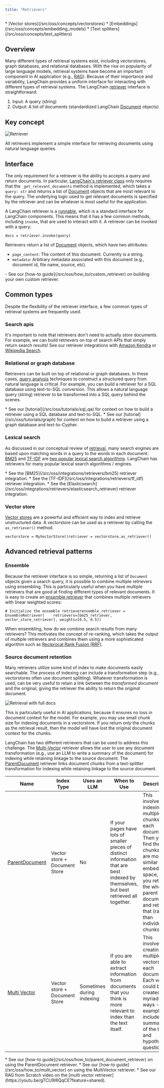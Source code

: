 ```yaml
---
title: "Retrievers"
---
```


<Info>
  * [Vector stores](/src/oss/concepts/vectorstores)
  * [Embeddings](/src/oss/concepts/embedding_models)
  * [Text splitters](/src/oss/concepts/text_splitters)
</Info>

## Overview

Many different types of retrieval systems exist, including vectorstores, graph databases, and relational databases. With the rise on popularity of large language models, retrieval systems have become an important component in AI application (e.g., [RAG](/src/oss/concepts/rag)). Because of their importance and variability, LangChain provides a uniform interface for interacting with different types of retrieval systems. The LangChain [retriever](/src/oss/concepts/retrievers) interface is straightforward:

1. Input: A query (string)
2. Output: A list of documents (standardized LangChain [Document](https://python.langchain.com/api_reference/core/documents/langchain_core.documents.base.Document.html) objects)

## Key concept

![Retriever](/images/oss/concepts/retrievers/assets/images/retriever_concept-1093f15a8f63ddb90bd23decbd249ea5.png)

All retrievers implement a simple interface for retrieving documents using natural language queries.

## Interface

The only requirement for a retriever is the ability to accepts a query and return documents. In particular, [LangChain's retriever class](https://python.langchain.com/api_reference/core/retrievers/langchain_core.retrievers.BaseRetriever.html#) only requires that the `_get_relevant_documents` method is implemented, which takes a `query: str` and returns a list of [Document](https://python.langchain.com/api_reference/core/documents/langchain_core.documents.base.Document.html) objects that are most relevant to the query. The underlying logic used to get relevant documents is specified by the retriever and can be whatever is most useful for the application.

A LangChain retriever is a [runnable](/src/oss/how_to/lcel_cheatsheet), which is a standard interface for LangChain components. This means that it has a few common methods, including `invoke`, that are used to interact with it. A retriever can be invoked with a query:

```
docs = retriever.invoke(query)
```

Retrievers return a list of [Document](https://python.langchain.com/api_reference/core/documents/langchain_core.documents.base.Document.html) objects, which have two attributes:

* `page_content`: The content of this document. Currently is a string.
* `metadata`: Arbitrary metadata associated with this document (e.g., document id, file name, source, etc).

<Info>
  - See our [how-to guide](/src/oss/how_to/custom_retriever) on building your own custom retriever.
</Info>

## Common types

Despite the flexibility of the retriever interface, a few common types of retrieval systems are frequently used.

### Search apis

It's important to note that retrievers don't need to actually *store* documents. For example, we can build retrievers on top of search APIs that simply return search results! See our retriever integrations with [Amazon Kendra](/src/oss/integrations/retrievers/amazon_kendra_retriever) or [Wikipedia Search](/src/oss/integrations/retrievers/wikipedia).

### Relational or graph database

Retrievers can be built on top of relational or graph databases. In these cases, [query analysis](/src/oss/concepts/retrieval) techniques to construct a structured query from natural language is critical. For example, you can build a retriever for a SQL database using text-to-SQL conversion. This allows a natural language query (string) retriever to be transformed into a SQL query behind the scenes.

<Info>
  * See our [tutorial](/src/oss/tutorials/sql_qa) for context on how to build a retriever using a SQL database and text-to-SQL.
  * See our [tutorial](/src/oss/tutorials/graph) for context on how to build a retriever using a graph database and text-to-Cypher.
</Info>

### Lexical search

As discussed in our conceptual review of [retrieval](/src/oss/concepts/retrieval), many search engines are based upon matching words in a query to the words in each document. [BM25](https://en.wikipedia.org/wiki/Okapi_BM25#:~:text=BM25%20is%20a%20bag%2Dof,slightly%20different%20components%20and%20parameters.) and [TF-IDF](https://en.wikipedia.org/wiki/Tf%E2%80%93idf) are [two popular lexical search algorithms](https://cameronrwolfe.substack.com/p/the-basics-of-ai-powered-vector-search?utm_source=profile\&utm_medium=reader2). LangChain has retrievers for many popular lexical search algorithms / engines.

<Info>
  * See the [BM25](/src/oss/integrations/retrievers/bm25) retriever integration.
  * See the [TF-IDF](/src/oss/integrations/retrievers/tf_idf) retriever integration.
  * See the [Elasticsearch](/src/oss/integrations/retrievers/elasticsearch_retriever) retriever integration.
</Info>

### Vector store

[Vector stores](/src/oss/concepts/vectorstores) are a powerful and efficient way to index and retrieve unstructured data. A vectorstore can be used as a retriever by calling the `as_retriever()` method.

```
vectorstore = MyVectorStore()retriever = vectorstore.as_retriever()
```

## Advanced retrieval patterns

### Ensemble

Because the retriever interface is so simple, returning a list of `Document` objects given a search query, it is possible to combine multiple retrievers using ensembling. This is particularly useful when you have multiple retrievers that are good at finding different types of relevant documents. It is easy to create an [ensemble retriever](/src/oss/how_to/ensemble_retriever) that combines multiple retrievers with linear weighted scores:

```
# Initialize the ensemble retrieverensemble_retriever = EnsembleRetriever(    retrievers=[bm25_retriever, vector_store_retriever], weights=[0.5, 0.5])
```

When ensembling, how do we combine search results from many retrievers? This motivates the concept of re-ranking, which takes the output of multiple retrievers and combines them using a more sophisticated algorithm such as [Reciprocal Rank Fusion (RRF)](https://plg.uwaterloo.ca/~gvcormac/cormacksigir09-rrf.pdf).

### Source document retention

Many retrievers utilize some kind of index to make documents easily searchable. The process of indexing can include a transformation step (e.g., vectorstores often use document splitting). Whatever transformation is used, can be very useful to retain a link between the *transformed document* and the original, giving the retriever the ability to return the *original* document.

![Retrieval with full docs](/images/oss/concepts/retrievers/assets/images/retriever_full_docs-e6282aafd63f69ab3fcb26b2cfc46b5c.png)

This is particularly useful in AI applications, because it ensures no loss in document context for the model. For example, you may use small chunk size for indexing documents in a vectorstore. If you return *only* the chunks as the retrieval result, then the model will have lost the original document context for the chunks.

LangChain has two different retrievers that can be used to address this challenge. The [Multi-Vector](/src/oss/how_to/multi_vector) retriever allows the user to use any document transformation (e.g., use an LLM to write a summary of the document) for indexing while retaining linkage to the source document. The [ParentDocument](/src/oss/how_to/parent_document_retriever) retriever links document chunks from a text-splitter transformation for indexing while retaining linkage to the source document.

| Name                                                      | Index Type                    | Uses an LLM               | When to Use                                                                                                                             | Description                                                                                                                                                                                                              |
| --------------------------------------------------------- | ----------------------------- | ------------------------- | --------------------------------------------------------------------------------------------------------------------------------------- | ------------------------------------------------------------------------------------------------------------------------------------------------------------------------------------------------------------------------ |
| [ParentDocument](/src/oss/how_to/parent_document_retriever) | Vector store + Document Store | No                        | If your pages have lots of smaller pieces of distinct information that are best indexed by themselves, but best retrieved all together. | This involves indexing multiple chunks for each document. Then you find the chunks that are most similar in embedding space, but you retrieve the whole parent document and return that (rather than individual chunks). |
| [Multi Vector](/src/oss/how_to/multi_vector)                | Vector store + Document Store | Sometimes during indexing | If you are able to extract information from documents that you think is more relevant to index than the text itself.                    | This involves creating multiple vectors for each document. Each vector could be created in a myriad of ways - examples include summaries of the text and hypothetical questions.                                         |

<Info>
  * See our [how-to guide](/src/oss/how_to/parent_document_retriever) on using the ParentDocument retriever.
  * See our [how-to guide](/src/oss/how_to/multi_vector) on using the MultiVector retriever.
  * See our RAG from Scratch video on the [multi vector retriever](https://youtu.be/gTCU9I6QqCE?feature=shared).
</Info>
